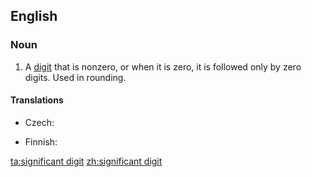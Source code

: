 ==English==
{{wikipedia}}

===Noun===
{{en-noun|sg=[[significant]] [[digit]]|pl='''[[significant]] [[digits]]'''}}

# {{mathematics}} A [[digit]] that is nonzero, or when it is zero, it is followed only by zero digits. Used in rounding.

====Translations====
{{trans-top|digit}}
* Czech: {{t-|cs|platná číslice|f}}
{{trans-mid}}
* Finnish: {{t-|fi|merkitsevä}} {{t+|fi|numero}}
{{trans-bottom}}

[[ta:significant digit]]
[[zh:significant digit]]